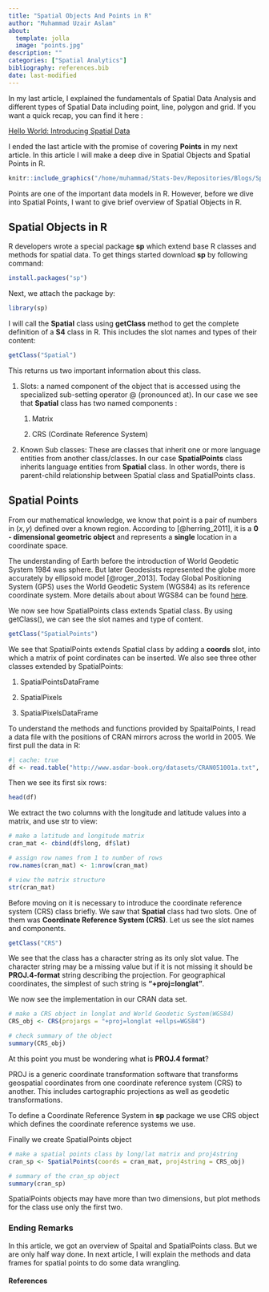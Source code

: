 ```yaml
---
title: "Spatial Objects And Points in R"
author: "Muhammad Uzair Aslam"
about: 
  template: jolla
  image: "points.jpg"
description: ""
categories: ["Spatial Analytics"]
bibliography: references.bib
date: last-modified
---
```


In my last article, I explained the fundamentals of Spatial Data Analysis and different types of Spatial Data including point, line, polygon and grid. If you want a quick recap, you can find it here :

[Hello World: Introducing Spatial Data](https://muzairaslam.medium.com/hello-world-introducing-spatial-data-6c831e87e83f)

I ended the last article with the promise of covering **Points** in my next article. In this article I will make a deep dive in Spatial Objects and Spatial Points in R.


```r
knitr::include_graphics("/home/muhammad/Stats-Dev/Repositories/Blogs/Spatial-Analytics-2/points.jpg")
```



Points are one of the important data models in R. However, before we dive into Spatial Points, I want to give brief overview of Spatial Objects in R.

## Spatial Objects in R

R developers wrote a special package **sp** which extend base R classes and methods for spatial data. To get things started download **sp** by following command:

```r
install.packages("sp")
```

Next, we attach the package by:

```r
library(sp)
```

I will call the **Spatial** class using **getClass** method to get the complete definition of a **S4** class in R. This includes the slot names and types of their content:

```r
getClass("Spatial")
```

This returns us two important information about this class.

1.  Slots: a named component of the object that is accessed using the specialized sub-setting operator \@ (pronounced at). In our case we see that **Spatial** class has two named components :

    1.  Matrix

    2.  CRS (Cordinate Reference System)

2.  Known Sub classes: These are classes that inherit one or more language entities from another class/classes. In our case **SpatialPoints** class inherits language entities from **Spatial** class. In other words, there is parent-child relationship between Spatial class and SpatialPoints class.

## Spatial Points

From our mathematical knowledge, we know that point is a pair of numbers in $(x,y)$ defined over a known region. According to [@herring_2011], it is a **0 - dimensional geometric object** and represents a **single** location in a coordinate space.

The understanding of Earth before the introduction of World Geodetic System 1984 was sphere. But later Geodesists represented the globe more accurately by ellipsoid model [@roger_2013]. Today Global Positioning System (GPS) uses the World Geodetic System (WGS84) as its reference coordinate system. More details about about WGS84 can be found [here](https://gisgeography.com/wgs84-world-geodetic-system/).

We now see how SpatialPoints class extends Spatial class. By using getClass(), we can see the slot names and type of content.

```r
getClass("SpatialPoints")
```

We see that SpatialPoints extends Spatial class by adding a **coords** slot, into which a matrix of point cordinates can be inserted. We also see three other classes extended by SpatialPoints:

1. SpatialPointsDataFrame

2. SpatialPixels

3. SpatialPixelsDataFrame

To understand the methods and functions provided by SpaitalPoints, I read a data file with the positions of CRAN mirrors across the world in 2005. We first pull the data in R:
 
```r
#| cache: true
df <- read.table("http://www.asdar-book.org/datasets/CRAN051001a.txt", header = TRUE)
```

Then we see its first six rows:

```r
head(df)
```
 
We extract the two columns with the longitude and latitude values into a matrix, and use str to
view:

```r
# make a latitude and longitude matrix
cran_mat <- cbind(df$long, df$lat) 

# assign row names from 1 to number of rows
row.names(cran_mat) <- 1:nrow(cran_mat)

# view the matrix structure
str(cran_mat)
```
Before moving on it is necessary to introduce the coordinate reference system (CRS) class briefly. We saw that **Spatial** class had two slots. One of them was **Coordinate Reference System (CRS)**. Let us see the slot names and components.

```r
getClass("CRS")
```

We see that the class has a character string as its only slot value. The character string may be a missing value but if it is not missing it should be **PROJ.4-format** string describing the projection. For geographical coordinates, the simplest of such string is **"+proj=longlat"**. 

We now see the implementation in our CRAN data set.

```r
# make a CRS object in longlat and World Geodetic System(WGS84)
CRS_obj <- CRS(projargs = "+proj=longlat +ellps=WGS84")

# check summary of the object
summary(CRS_obj)
```

At this point you must be wondering what is **PROJ.4 format**?

PROJ is a generic coordinate transformation software that transforms geospatial coordinates from one coordinate reference system (CRS) to another. This includes cartographic projections as well as geodetic transformations.

To define a Coordinate Reference System in **sp** package we use CRS object which defines the  coordinate reference systems we use. 

Finally we create SpatialPoints object

```r
# make a spatial points class by long/lat matrix and proj4string
cran_sp <- SpatialPoints(coords = cran_mat, proj4string = CRS_obj)

# summary of the cran_sp object
summary(cran_sp)
```
SpatialPoints objects may have more than two dimensions, but plot methods for the class use only the first two. 


### Ending Remarks

In this article, we got an overview of Spaital and SpatialPoints class. But we are only half way done. In next article, I will explain the methods and data frames for spatial points to do some data wrangling. 

#### References


::: {#refs}
:::








